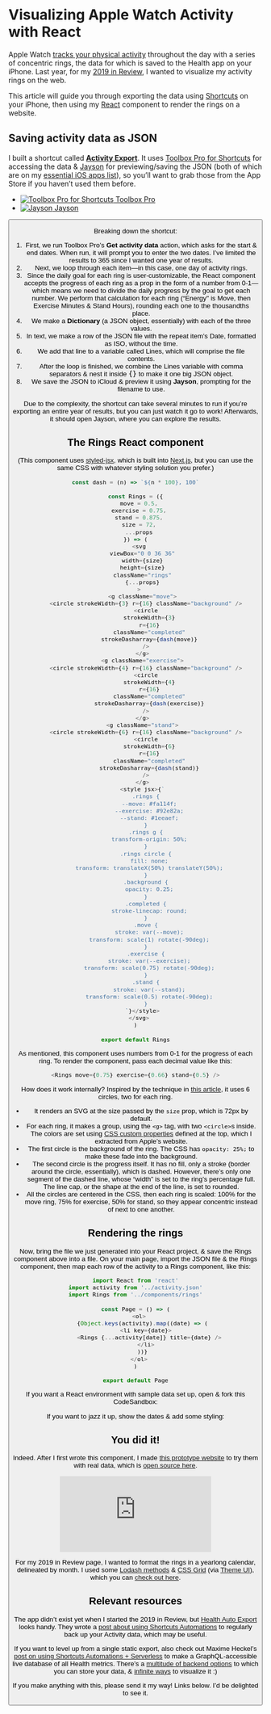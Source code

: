 
# Visualizing Apple Watch Activity with React

Apple Watch [tracks your physical activity](https://www.apple.com/watch/close-your-rings/) throughout the day with a series of concentric rings, the data for which is saved to the Health app on your iPhone. Last year, for my [2019 in Review](https://2019.lachlanjc.com/activity), I wanted to visualize my activity rings on the web.

This article will guide you through exporting the data using [Shortcuts](https://support.apple.com/guide/shortcuts/welcome/ios) on your iPhone, then using my [React](https://reactjs.org/) component to render the rings on a website.

## Saving activity data as JSON

I built a shortcut called [**Activity Export**](https://www.icloud.com/shortcuts/29a9cf0990fd46be9e90322f8c5f9b8a). It uses [Toolbox Pro for Shortcuts](https://apps.apple.com/us/app/toolbox-pro-for-shortcuts/id1476205977?uo=4) for accessing the data & [Jayson](https://apps.apple.com/us/app/jayson/id1447750768?uo=4) for previewing/saving the JSON (both of which are on my [essential iOS apps list](https://notebook.lachlanjc.com/tools/#i-pad-apps)), so you’ll want to grab those from the App Store if you haven’t used them before.

<AppGrid my={4}>

- [![Toolbox Pro for Shortcuts](https://is1-ssl.mzstatic.com/image/thumb/Purple114/v4/b9/10/ec/b910ec11-d018-73f4-e1c2-a5bf382636c4/source/512x512bb.png) Toolbox Pro](https://apps.apple.com/us/app/toolbox-pro-for-shortcuts/id1476205977?uo=4)
- [![Jayson](https://is4-ssl.mzstatic.com/image/thumb/Purple114/v4/9a/92/26/9a922686-45e3-4239-faeb-77d4bc6bebfe/source/512x512bb.png) Jayson](https://apps.apple.com/us/app/jayson/id1447750768?uo=4)

</AppGrid>

<Button as="a" children="Download Shortcut" href="https://www.icloud.com/shortcuts/29a9cf0990fd46be9e90322f8c5f9b8a" />

Breaking down the shortcut:

1. First, we run Toolbox Pro’s **Get activity data** action, which asks for the start & end dates. When run, it will prompt you to enter the two dates. I’ve limited the results to 365 since I wanted one year of results.
1. Next, we loop through each item—in this case, one day of activity rings.
1. Since the daily goal for each ring is user-customizable, the React component accepts the progress of each ring as a prop in the form of a number from 0-1—which means we need to divide the daily progress by the goal to get each number. We perform that calculation for each ring (“Energy" is Move, then Exercise Minutes & Stand Hours), rounding each one to the thousandths place.
1. We make a **Dictionary** (a JSON object, essentially) with each of the three values.
1. In text, we make a row of the JSON file with the repeat item’s Date, formatted as ISO, without the time.
1. We add that line to a variable called Lines, which will comprise the file contents.
1. After the loop is finished, we combine the Lines variable with comma separators & nest it inside <kbd>{}</kbd> to make it one big JSON object.
1. We save the JSON to iCloud & preview it using **Jayson**, prompting for the filename to use.

Due to the complexity, the shortcut can take several minutes to run if you’re exporting an entire year of results, but you can just watch it go to work! Afterwards, it should open Jayson, where you can explore the results.

## The Rings React component

(This component uses [styled-jsx](https://github.com/vercel/styled-jsx), which is built into [Next.js](https://nextjs.org), but you can use the same CSS with whatever styling solution you prefer.)

```javascript filename=components/rings.js
const dash = (n) => `${n * 100}, 100`

const Rings = ({
  move = 0.5,
  exercise = 0.75,
  stand = 0.875,
  size = 72,
  ...props
}) => (
  <svg
    viewBox="0 0 36 36"
    width={size}
    height={size}
    className="rings"
    {...props}
  >
    <g className="move">
      <circle strokeWidth={3} r={16} className="background" />
      <circle
        strokeWidth={3}
        r={16}
        className="completed"
        strokeDasharray={dash(move)}
      />
    </g>
    <g className="exercise">
      <circle strokeWidth={4} r={16} className="background" />
      <circle
        strokeWidth={4}
        r={16}
        className="completed"
        strokeDasharray={dash(exercise)}
      />
    </g>
    <g className="stand">
      <circle strokeWidth={6} r={16} className="background" />
      <circle
        strokeWidth={6}
        r={16}
        className="completed"
        strokeDasharray={dash(stand)}
      />
    </g>
    <style jsx>{`
      .rings {
        --move: #fa114f;
        --exercise: #92e82a;
        --stand: #1eeaef;
      }
      .rings g {
        transform-origin: 50%;
      }
      .rings circle {
        fill: none;
        transform: translateX(50%) translateY(50%);
      }
      .background {
        opacity: 0.25;
      }
      .completed {
        stroke-linecap: round;
      }
      .move {
        stroke: var(--move);
        transform: scale(1) rotate(-90deg);
      }
      .exercise {
        stroke: var(--exercise);
        transform: scale(0.75) rotate(-90deg);
      }
      .stand {
        stroke: var(--stand);
        transform: scale(0.5) rotate(-90deg);
      }
    `}</style>
  </svg>
)

export default Rings
```

As mentioned, this component uses numbers from 0-1 for the progress of each ring. To render the component, pass each decimal value like this:

```js
<Rings move={0.75} exercise={0.66} stand={0.5} />
```

How does it work internally? Inspired by the technique in [this article](https://www.chilitime.design/2018/09/ActivityRings/), it uses 6 circles, two for each ring.

- It renders an SVG at the size passed by the `size` prop, which is 72px by default.
- For each ring, it makes a group, using the `<g>` tag, with two `<circle>`s inside. The colors are set using [CSS custom properties](https://developer.mozilla.org/en-US/docs/Web/CSS/--*) defined at the top, which I extracted from Apple’s website.
- The first circle is the background of the ring. The CSS has `opacity: 25%;` to make these fade into the background.
- The second circle is the progress itself. It has no fill, only a stroke (border around the circle, essentially), which is dashed. However, there’s only one segment of the dashed line, whose “width” is set to the ring’s percentage full. The line cap, or the shape at the end of the line, is set to rounded.
- All the circles are centered in the CSS, then each ring is scaled: 100% for the move ring, 75% for exercise, 50% for stand, so they appear concentric instead of next to one another.

## Rendering the rings

Now, bring the file we just generated into your React project, & save the Rings component above into a file. On your main page, import the JSON file & the Rings component, then map each row of the activity to a Rings component, like this:

```js filename=pages/index.js
import React from 'react'
import activity from '../activity.json'
import Rings from '../components/rings'

const Page = () => (
  <ol>
    {Object.keys(activity).map((date) => (
      <li key={date}>
        <Rings {...activity[date]} title={date} />
      </li>
    ))}
  </ol>
)

export default Page
```

If you want a React environment with sample data set up, open & fork this CodeSandbox:

<CodeSandbox id="react-rings-starter-p1pjl" file="/pages/index.js" />

If you want to jazz it up, show the dates & add some styling:

<CodeSandbox id="react-rings-example-857k3" file="/pages/index.js" />

## You did it!

Indeed. After I first wrote this component, I made [this prototype website](https://rings.now.sh) to try them with real data, which is [open source here](https://github.com/lachlanjc/rings).

<Embed src="https://rings.now.sh" />

For my 2019 in Review page, I wanted to format the rings in a yearlong calendar, delineated by month. I used some [Lodash methods](https://lodash.com/) & [CSS Grid](https://css-tricks.com/snippets/css/complete-guide-grid/) (via [Theme UI](https://theme-ui.com/)), which you can [check out here](https://github.com/lachlanjc/2019/blob/main/components/activity/rings.js).

## Relevant resources

The app didn’t exist yet when I started the 2019 in Review, but [Health Auto Export](https://apps.apple.com/us/app/health-auto-export-to-csv/id1115567069) looks handy. They wrote a [post about using Shortcuts Automations](https://www.healthexportapp.com/blog/automate-apple-health-exports-using-shortcuts) to regularly back up your Activity data, which may be useful.

If you want to level up from a single static export, also check out Maxime Heckel’s [post on using Shortcuts Automations + Serverless](https://blog.maximeheckel.com/posts/build-personal-health-api-shortcuts-serverless/) to make a GraphQL-accessible live database of all Health metrics. There’s a [multitude of backend options](https://leerob.io/blog/backend) to which you can store your data, & [infinite ways](https://www.datasketch.es/) to visualize it :)

If you make anything with this, please send it my way! Links below. I’d be delighted to see it.
